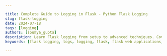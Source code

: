 ```yaml
---

title: Complete Guide to Logging in Flask - Python Flask Logging
slug: flask-logging
date: 2024-07-18
tags: [logging]
authors: [soumya_gupta]
description: Learn Flask logging from setup to advanced techniques. Covers configuration, best practices, and centralization.
keywords: [flask logging, logs, logging, flask, flask web applications, flask logging best practices]

---
```


<head>
<script
    type="application/ld+json"
    dangerouslySetInnerHTML={{ __html: JSON.stringify({
  "@context": "https://schema.org",
  "@type": "TechArticle",
  "headline": "Complete Guide to Logging in Flask - Python Flask Logging",
  "alternativeHeadline": "Learn Flask logging from setup to advanced techniques. Covers configuration, best practices, and centralization.",
  "author": {
    "@type": "Person",
    "name": "Soumya Gupta"
  },
  "publisher": {
    "@type": "Organization",
    "name": "SigNoz",
    "logo": {
      "@type": "ImageObject",
      "url": "https://signoz.io/img/SigNozLogo-orange.svg"
    }
  },
  "datePublished": "2024-07-18T00:00:00Z",
  "dateModified": "2024-07-18T00:00:00Z",
  "mainEntityOfPage": {
    "@type": "WebPage",
    "@id": "https://signoz.io/guides/flask-logging/"
  },
  "description": "Learn Flask logging from setup to advanced techniques. Covers configuration, best practices, and centralization.",
  "keywords": ["flask logging", "logs", "logging", "flask", "flask web applications", "flask logging best practices"],
  "articleSection": "Technology",
  "inLanguage": "en",
  "isPartOf": {
    "@type": "Blog",
    "name": "SigNoz Blog",
    "url": "https://signoz.io/blog/"
  },
  "about": [
    {
      "@type": "Thing",
      "name": "Flask Logging",
      "description": "The process of recording log messages in Flask applications to monitor and debug."
    },
    {
      "@type": "Thing",
      "name": "Log Management",
      "description": "Techniques and tools for managing log data generated by software applications and systems."
    },
    {
      "@type": "Thing",
      "name": "Structured Logging",
      "description": "Logging data in a structured format like JSON or key-value pairs for easier analysis and monitoring."
    }
  ],
  "mentions": [
    {
      "@type": "SoftwareApplication",
      "name": "SigNoz",
      "applicationCategory": "Observability Platform"
    }
  ],
  "mainEntity": {
    "@type": "FAQPage",
    "mainEntity": [
      {
        "@type": "Question",
        "name": "Where are Flask Logs Stored?",
        "acceptedAnswer": {
          "@type": "Answer",
          "text": "Flask logs are typically streamed to the standard output (stdout) of the environment where Flask is running. They can also be directed to files or other logging handlers configured by the developer."
        }
      },
      {
        "@type": "Question",
        "name": "What Logger Does Flask Use?",
        "acceptedAnswer": {
          "@type": "Answer",
          "text": "Flask itself uses the Python logging module, which is a general-purpose logging framework. There isn't a specific logger exclusively for Flask; developers typically configure and use the standard Python logging capabilities to handle logging in Flask applications. This allows for flexibility in configuring loggers, handlers, and formatters according to specific application requirements."
        }
      },
      {
        "@type": "Question",
        "name": "What is The Default Level of Logger in Flask?",
        "acceptedAnswer": {
          "@type": "Answer",
          "text": "The default logging level in Flask is WARNING. This means that only messages of WARNING level and higher (such as ERROR and CRITICAL) will be logged by default."
        }
      },
      {
        "@type": "Question",
        "name": "How Do I Disable Default Logging in Flask?",
        "acceptedAnswer": {
          "@type": "Answer",
          "text": "To disable Flask's default logging completely, you can set the logging level to a higher value than CRITICAL, such as ERROR, in your Flask application's configuration. Another way is to remove or modify the default logging configuration to suit your specific needs."
        }
      }
    ]
  }
}) }} />
</head>

Logging is a critical component in Flask applications, providing developers with insights into application behavior, errors, and performance.

As a developer, grasping the fundamentals of logging systems is essential, especially when working with web applications because it helps to identify and solve errors that occur in application by monitoring the code’s execution as if like following a breadcrumb trail. 

It also minimizes Mean time to detection (MTTD) and mean time to resolution (MTTR) through automated alerts, historical data analysis, real-time monitoring, etc.

In this comprehensive guide, we'll dive deep into Flask logging, covering everything from basic setup to advanced techniques. You'll learn:

- How to set up and configure logging in your Flask apps
- Best practices for structuring and formatting your logs
- Techniques for handling sensitive information and high log volumes
- Ways to centralize your logs for easier analysis

Whether you're troubleshooting a tricky bug or monitoring your app's performance, the insights you gain from proper logging can be invaluable. Let's unlock the power of Flask logging and take your development skills to the next level.

## Logging with Flask

### Prerequisites

Before we dive into Flask logging, ensure you have the following set up:

1. A recent version of Python installed on your machine. You can download it from the <a href="https://www.python.org/downloads/" rel="noopener noreferrer nofollow" target="_blank">official Python site</a>.
2. Flask installed on your system. Install it using pip:
    
    ```
    pip install flask
    ```
    
3. A new working directory for this project:
    
    ```
    mkdir flasklog
    cd flasklog
    ```
    
4. Create a new file `app.py` for your flask application in this directory:
    
    ```
    code app.py
    ```
    

With these prerequisites in place, you're ready to explore Flask logging

## Basic Usage

### Set up a Simple Logger in Flask

Import Flask into the application `app.py` as:

```python
from flask import Flask
```

`Flask` is a class provided by the flask framework and is imported into our application. 

It’s a central component used to create an instance of a Flask web application `app.py` as: 

```python
app = Flask(__name__)
```

What is an instance? An instance in brief is a single, unique object created from a class, in this context, we define an instance `app` of the class `Flask`.

In addition to this three routes (`/`, `/info`, and `/warning`) are defined in our application `app.py` which when accessed invokes their respective functions for returning different strings. These routes can be invoked via logging calls (`info()`, `warning()`) in the respective functions.

```python
# Logging Call
app.logger.info("An info message!")
```

Let’s break down a logging call, 

`app`: an instance of our application `app.py`

`logger`: is an attribute of `app` object. This attribute is used for creating log entries by providing various methods to log messages at different severity levels. 

`info()`: is a method of the `logger` object that logs a message with a severity level of INFO

We’ll explore the severity of logging levels in detail further in this article. 

So, when you do a logging call the entire process looks like this: 

1. “An info message” string is created to be logged
2. `logger` object associated with the `app` instance is accessed
3. `info()` method on the `logger` object is called with the message string
4. A log record includes the message, log levels, and other metadata such as timestamp, module date, etc. 
5. The log record is dispatched to any handlers configured in the logging setup. 

A Handler defines where and how log messages are output (e.g., console, file, email).

Let’s take an example,

```python
from flask import Flask

# Create A Flask Application Instance
app = Flask(__name__)

# Route To Handle Requests To The Root URL "/"
@app.route("/")
def hello():
		# A Simple Greeting Message Is Returned
    return "Greetings!"  

# Route to handle requests to "/info"
@app.route("/info")
def info():
		# Log An Information Message
    app.logger.info("An info message.") 
    # Return A Message Indicating Info Was Logged 
    return "Info message"  

# Route To Handle Requests To "/warning"
@app.route("/warning")
def warning():
		# Log A Warning Message
    app.logger.warning("A warning message.")  
    # Return A Message Indicating A Warning Was Logged
    return "Warning message" 
```

`app` instance is used for handling HTTP requests wherein `app.logger` object is then used to make logging calls using methods like `info()` and `warning()`. 

We’ll learn more about handlers further in this article. 

Type `flask run` command to run the code and see the output in the main server terminal: 

```powershell
* Debug mode: off
WARNING: This is a development server. Do not use it in a production deployment. Use a production WSGI server instead.
* 
Running on http://127.0.0.1:5000
Press CTRL+C to quit
127.0.0.1 - - [10/Jul/2024 16:13:08] "GET / HTTP/1.1" 200 -
```

Select the provided hyperlink in the console, it’ll direct you to your web browser. 

<Figure src="/img/guides/2024/07/flask-logging-Untitled.webp" alt="Web Browser displays the log message" caption="Web Browser displays the log message" />

Now we defined three routes in our application `app.py` but it only shows the string message returned by the function `def Hello():`, why is that? 

What we want the user to see on the web is decided by routes wherein each message is supposed to have its unique route via a decorator. In order to view messages on different routes you can always add a route in the `url` of the website. For example: in order to access the `/warning` route change the URL of your web application to `http://127.0.0.1:5000/warning`.

In the main server terminal, you’ll see

```powershell
127.0.0.1 - - [10/Jul/2024 16:13:08] "GET / HTTP/1.1" 200 -
[2024-07-10 16:22:32,112] WARNING in app: A warning message.
127.0.0.1 - - [10/Jul/2024 16:22:32] "GET /warning HTTP/1.1" 200 -
127.0.0.1 - - [10/Jul/2024 16:22:44] "GET / HTTP/1.1" 200 -
```

Similarly view the `info` message on your browser and come back to the main server terminal:  

```powershell
127.0.0.1 - - [10/Jul/2024 16:27:42] "GET /info HTTP/1.1" 200 -
```

However, if you visit the `/info` route, in the main server terminal you will observe, unlike the warning message, "An info message." message isn't logged as expected. That's because Flask ignores messages with a log level lower than `WARNING` by default, but we can customize this behavior for our web application’s requirements before we get there, we need to have a basic understanding of handlers and formatters.  

## Handlers and Formatters

Two essential components of logging configuration are Handlers and Formatters, which play distinct roles in how log messages are processed and formatted.

### Formatter

A Formatter determines the structural layout of log messages before they are emitted by a Handler. It allows customization of how log records are formatted, including adding timestamps, log levels, module names, and the actual message content in a specified order and format. Formatting a log record can help in maintaining and easy parsing of the log records for various purposes.

We can add a custom formatter in our `app.py` using the following code: 

```python
formatter = logging.Formatter('[%(asctime)s] %(levelname)s - %(message)s')
```

Here, 

`[%(asctime)s]` : is a placeholder that will be replaced by the current time when the log message is created. The Square brackets `[]` specify literal characters in string format to separate timestamps from different parts of the log message. 

`%(levelame)s`: is also a placeholder that will be replaced by the log level of the message (e.g., `DEBUG`, `INFO`, `WARNING`, etc.).

`%(message)s`: this is a placeholder that going to be replaced by the actual log message content that you provide when logging.

The expected output would be:

```python
[2024-07-11 12:24:16,417] INFO: An info message.
```

### Handler

A handler defines where and how log messages should be output. They are also responsible for storing, displaying as well as sending log records (messages) to specified destinations.

In our previous code, you would’ve noticed that we didn’t add any handler to it then how are the log messages recorded and displayed on the console? 

If no handlers are explicitly added to the `app.logger`, Flask will add a default handler to ensure that log messages are output to the console.

We can configure a handler as:  

```python
# Configure A Console Handler With A Custom Formatter
# Create a StreamHandler to handle console output
handler = logging.StreamHandler()
# Define A Custom Log Message Format
formatter = logging.Formatter('[%(asctime)s] %(levelname)s in %(module)s: %(message)s')
# Assign The Formatter To The Handler
handler.setFormatter(formatter)
```

Here, a `StreamHandler` instance is created to send logs to the console, the formatter instance is defined with a specific format and then the formatter is associated with the handler using the `setFormatter()` method to ensure that log messages emitted by this handler will be formatted according to the specified format.

There are various types of handlers:

1. `StreamHandler`: Sends log messages to the console (`sys.stdout` or `sys.stderr`).
    
    ```python
    handler = logging.StreamHandler()
    ```
    
2. `FileHandler`: Writes log messages to a specified file `app.log` on disk 
    
    ```python
    handler = logging.FileHandler('app.log')
    ```
    
3. `HTTPHandler`:  Sends log messages to an HTTP endpoint. 
    
    ```python
    # Set up the HTTP handler
    http_handler = HTTPHandler(
        host='localhost:5001',
        url='/log',
        method='POST',
    )
    http_handler.setLevel(logging.ERROR)
    app.logger.addHandler(http_handler)
    ```
    

Note: In the context of logging, python's built-in logging module uses the term handler, while Loguru uses the term sink.

Now, back to our `app.py` wherein we wanted to customize our web application’s behavior by overriding default logger configurations. 

### Configure a Logger

In the `Set up a simple logger` section we saw how when we accessed the `/info` route we did not see the info because by default Flask logger ignores messages with a log level lower than `WARNING` and one way, we can get around it is by overriding default configurations. 

To override default configurations, we can use `logging.config.dictConfig()` method to our existing code in `app.py` 

```python
from flask import Flask
from logging.config import dictConfig

# Configure logging using dictConfig
dictConfig(
    {
		    # Specify the logging configuration version
        "version": 1,
        "formatters": {
		        # Define a formatter named 'default'
            "default": {
		            # Specify log message format
                "format": "[%(asctime)s] %(levelname)s in %(module)s: %(message)s",
            }
        },
        "handlers": {
            # Define a console handler configuration
            "console": {
		            # Use StreamHandler to log to stdout
                "class": "logging.StreamHandler",
                "stream": "ext://sys.stdout",
                # Use 'default' formatter for this handler
                "formatter": "default",
            }
        },
        # Configure the root logger
        "root": {
        # Set root logger level to DEBUG
        "level": "DEBUG",
        # Attach 'console' handler to the root logger 
        "handlers": ["console"]},
    }
)
app = Flask(__name__)
```

`dictConfig` is used to configure the logging system in Python with a dictionary that defines the configuration details. The dictionary can specify formatters, handlers, loggers, and other logging settings. This configuration dictionary contains the following key elements: 

1. Version Key: represents the schema version, which is 1 in this code
2. Formatter Key: Specifies formatting patterns of log records. Here we are using a default formatter to format log records as `"format": "[%(asctime)s] %(levelname)s in %(module)s: %(message)s"`
3. Handler Key: Different handlers are created for your logger. Here in this code, `StreamHandler` is used to push log records to the console. 
4. Root Key: Configurations for the root logger such as level, handlers, etc. are specified.  

Note that these configurations are to be added before the `app` instance is created otherwise the `app.logger` will create a default handler instead.

Run the file [`app.py`](http://app.py) using `flask run` to see the following output in the main server terminal:

```powershell
[2024-07-10 16:38:20,129] INFO in app: An info message
[2024-07-10 16:38:20,129] WARNING in app: A warning message
[2024-07-10 16:38:20,129] ERROR in app: An error message
[2024-07-10 16:38:20,129] CRITICAL in app: A critical message
[2024-07-10 16:38:20,129] INFO in _internal: 127.0.0.1 - - [10/Jul/2024 16:38:20] "GET / HTTP/1.1" 200 -
[2024-07-10 16:38:34,791] DEBUG in app: A debug message

```

Note: Use `CTRL + C` to stop the server. 

## Beyond the Basics of Flask Logging

### Log Level Severity

Log level severity in logging refers to the categorization of log messages based on their importance and urgency. Log levels, in increasing order of severity, are:

`DEBUG < INFO < WARNING < ERROR < CRITICAL`

In web applications, log-level severity is essential for efficiently managing and interpreting log data.

Web applications can prioritize responses, streamline troubleshooting, and maintain a clear and organized log file.

Each of these log levels has a corresponding method, which allows you to send log entries with that log level. For instance:

```python
@app.route("/")
def hello():

		# Log a messages at different severity levels using the Flask app's logger
    app.logger.debug("A debug message")
    app.logger.info("An info message")
    app.logger.warning("A warning message")
    app.logger.error("An error message")
    app.logger.critical("A critical message")

		# Return a simple "Hello, World!" response
    return "Hello, World!"
```

Now, run the file again and observe the following output: 

```powershell
[2024-07-10 16:34:49,121] WARNING in app: A warning message
[2024-07-10 16:34:49,134] ERROR in app: An error message
[2024-07-10 16:34:49,134] CRITICAL in app: A critical message
```

However, when you run this code, only messages with a log level higher than `INFO` will be logged. That is because you haven't configured this logger yet, which means Flask will use the default configurations leading to the dropping of the `DEBUG` and `INFO` messages.

But what if we want to include info and debug? Then we’ll have to change the default configurations of the said logger just like we did in the previous section. 

Let’s also take an example to see how we can catch and log errors in our code:

```python
# Define a route '/error' endpoint
@app.route('/error')
def error():
    try:
    # ZeroDivisionError
        1 / 0  
    except Exception as e:
		    # Log the error using the Flask app's logger
        app.logger.error('An error occurred: %s', e)
        # Return an error message with status code 500
        return "An error occurred!", 500
```

In this example, the `/error` route intentionally triggers a `ZeroDivisionError` by trying to divide `1` by `0`. To manage this error, the code uses a `try-except` block. If any error, like the division by zero, occurs during execution, it's caught immediately. 

The `app.logger.error('An error occurred: %s', e)` line logs the specific error message for developers to review later. To let users know something went wrong, the route responds with `"An error occurred!"` and sends a status code `500` (Internal Server Error). 

Make sure to include the error level in the configuration.

```python
 "root": {"level": "ERROR", "handlers": ["console"]}
```

After running the code, you’ll see the following output:

```powershell
[2024-07-11 21:10:48,801] ERROR in app: An error occurred: division by zero
```

Visit [`http://127.0.0.1:5000/error`](http://127.0.0.1:5000/error)to see the error message returned by the `error()` function displayed on your web browser, indicating successful logging.

### Multiple Loggers

Web applications require many loggers in order to handle different message types and route them to the appropriate locations. They assist in classifying log entries according to significance. Additionally, distinct loggers prevent logs from being mixed up in different parts of your app. In online apps, this independence is crucial. It is possible for multiple components to operate simultaneously. To ensure that there is no confusion, each can have its own logging configuration. 

Consider the following code, for example.

```python
from flask import Flask
from logging.config import dictConfig
import logging

# Configure logging using dictConfig
dictConfig(
    {
		     # Specify the logging configuration version
        "version": 1,
        "formatters": {
		        # Define a formatter named 'default'
            "default": {
                "format": "[%(asctime)s] %(levelname)s in %(module)s: %(message)s",
            }
        },
        "handlers": {
		        # Define a console handler configuration
            "console": {
		            # Use StreamHandler to log to stdout
                "class": "logging.StreamHandler",
                # Log to standard output
                "stream": "ext://sys.stdout",
                # Use 'default' formatter for this handler
                "formatter": "default",
            }
        },
        # Configure the root logger
        "root": {
            "level": "ERROR",
            # Attach 'console' handler to the root logger
            "handlers": ["console"],
        },
        "loggers": {
		        # Configure a specific logger named 'root2'
            "root2": {
                "level": "INFO",
                # Attach 'console' handler to this logger
                "handlers": ["console"],
                # Do not propagate messages to parent loggers 
                "propagate": False,
            }
        },
    }
)

# Get logger instances for 'root' and 'root2' loggers
root1 = logging.getLogger("root")
root2 = logging.getLogger("root2")

app = Flask(__name__)

@app.route("/")
def hello():
		# Log messages using 'root1' logger
    root1.debug("A debug message")
    root1.info("An info message")
    root1.warning("A warning message")
    root1.error("An error message")
    root1.critical("A critical message")
		
		# Log messages using 'root2' logger
    root2.debug("A debug message")
    root2.info("An info message")
    root2.warning("A warning message")
    root2.error("An error message")
    root2.critical("A critical message")

    return "Hello, World!"

# Run the Flask application if executed directly
if __name__ == '__main__':
    app.run(debug=True)
```

Here, in the configuration code, we have added a root and a logger key to our `dictConfig` dictionary.

The `loggers` section is where we define additional named loggers, like `root2` in this example. These loggers can be customized with settings such as different logging levels, handlers, and how they propagate messages independently of the root logger's setup.

`root1` isn't included in the `loggers` section because it represents the fundamental logger itself, managed separately within logging configurations. This section is specifically used for setting up extra named loggers beyond the root logger, and tailoring logging behaviors as needed.

These loggers are defined as: 

`root1 = logging.getLogger("root")` retrieves or creates a logger named `root`. 
`root2 = logging.getLogger("root2")` defines another logger named `root2` with its configuration separate from `root`. This separation allows for independent logging settings, such as different log levels or output destinations.

The main difference between these two loggers lies in their configuration and how they are defined, wherein `root2` is explicitly defined in the logging configuration (`dictConfig`) under `"loggers"`, specifying its log level (`INFO`), handlers (in this case, `"console"`), and propagation settings (`False` to prevent messages from propagating to ancestor loggers).
`root1`, although not explicitly configured in the `dictConfig`, is implicitly managed by default settings of the root logger, which in this configuration directs messages of level `ERROR` and above to the console handler.

This approach ensures that `root1` and `root2` can be independently configured and used throughout the application, offering control over logging behaviors.

Output:

```powershell
* Running on http://127.0.0.1:5000
[2024-07-12 00:10:12,413] INFO in _internal: Press CTRL+C to quit
[2024-07-12 00:10:15,472] DEBUG in app: A root debug message
[2024-07-12 00:10:15,473] INFO in app: A root info message
[2024-07-12 00:10:15,473] WARNING in app: A root warning message
[2024-07-12 00:10:15,473] ERROR in app: A root error message
[2024-07-12 00:10:15,473] CRITICAL in app: A root critical message
[2024-07-12 00:10:15,473] INFO in app: An extra info message
[2024-07-12 00:10:15,474] WARNING in app: An extra warning message
[2024-07-12 00:10:15,474] ERROR in app: An extra error message
[2024-07-12 00:10:15,474] CRITICAL in app: An extra critical message
```

Notice here how the debug message for the `extra` logger isn’t displayed, this is because we set the level in the configuration code as `INFO`. To see debug messages for the `extra` logger you can change it to `DEBUG` like: 

```powershell
 "root2": {
                "level": "DEBUG", # This was INFO earlier
                "handlers": ["console"],  
                "propagate": False,
            }
```

### Customizing Log Format with Subclassing `logging.Formatter`

You must be wondering, we just read about formatting log records using `logging.formatter` how is this any different? 

Default logging outputs messages with a `WARNING` severity level to the console, it’s adequate for basic uses such as including timestamp, severity level and message string. Web applications often require logs to contain specific information such as user IDs, request paths, session data, or custom tags. For this purpose, we require a custom formatter that can customize the formatting logic beyond the default capabilities, giving you more control over the log message format.

By subclassing `logging.Formatter` we can define our custom logic for formatting log messages. 

Subclassing `logging.Formatter` implies that we create a new class that inherits `logging.formatter` and overrides its methods (mostly it’s `format()` method) in order to customize it. This way we have complete control over the formatting process in a way that suits our web application’s needs and style. 

Let’s see an example,

```python
import logging

# Define a custom logging formatter class
class CustomFormatter(logging.Formatter):
		# Override the format method to customize log message formatting
    def format(self, record):
        log_message = f"{record.levelname} - {record.funcName} at line {record.lineno}: {record.getMessage()}"
        return log_message

# Get logger instance for the current module
logger = logging.getLogger(__name__)
logger.setLevel(logging.INFO)

handler = logging.StreamHandler()
handler.setFormatter(CustomFormatter())
logger.addHandler(handler)

logger.info('This is an info message.')

```

A new class `CustomFormatter` is defined and inherits from `logging.formatter` to override its methods for creating a custom format via subclassing. 

Here, `format(self, record)` method is overridden to define a custom log format which includes:

- `record.levelname` for displaying log level.
- `record.funcName` for displaying the function from which the logging call has been made.
- `record.lineno` for including the exact line in the code at which the logging call was made.
- `record.getMessage()` for displaying the log message.

Then a logger with the current module is configured using `logger.getLogger(__name__)`, where `__name__` is the name of the current module. 

Using the `setLevel()` method we have set the level as `INFO` for recording messages with `INFO` level severity. After the handler is configured properly, we log the required message. 

```powershell
INFO - <module> at line 15: This is an info message.
```

You can also change the format to include timestamps, level and message as:

```python
log_message = f"{record.created}: {record.levelname}: {record.getMessage()}"
```

We get the following output:

```powershell
1720761497.993521: INFO: This is an info message.
```

## Best Practices for Flask Logging

### Ensuring Sensitive Information is Not Logged

- Logging Filters
    
    Logging filters allow us to selectively discard log messages based on predefined criteria, ensuring that sensitive data remains protected and compliant with security standards. This is useful in web applications for preventing the exposure of confidential information, maintaining user privacy, and reducing the risk of data breaches.
    
    Let’s see how we can employ this functionality in our code:
    
    ```python
    class RedactingFilter(logging.Filter):
        # Override the filter method to check and redact sensitive information
        def filter(self, record):
            sensitive_info = ["password", "token", "secret"]
            for word in sensitive_info:
                if word in record.getMessage():
                    return False
            return True
    
    # Configure logger with redacting filter
    logger = logging.getLogger(__name__)
    logger.setLevel(logging.DEBUG)
    
    handler = logging.StreamHandler()
    handler.setLevel(logging.DEBUG)
    handler.addFilter(RedactingFilter())
    
    formatter = logging.Formatter("[%(asctime)s] %(levelname)s in %(module)s: %(message)s")
    handler.setFormatter(formatter)
    logger.addHandler(handler)
    
    # Example usage
    logger.info("Processing request with sensitive information: password=123456")
    logger.info("Authentication successful. token: abcdef1234567890")
    logger.info("Received secret document from user.")
    logger.info("This message will be logged")
    
    ```
    
    We create a custom filter class named `RedactingFilter` that inherits from the `logging.filter` in order to override the `filter(self, record)` method to define the filtering logic. 
    
    A list `sensitive_info` is defined such that it includes all the words that if contained in any statements should not appear in log records. 
    
    If the current sensitive word matches from the list, the function returns false, and the log message will not be displayed. On the contrary, if it doesn’t match the log message will be displayed.
    
    Output: 
    
    ```python
    [2024-07-12 11:23:33,839] INFO in app: This message will be logged
    ```
    
    Notice how only the log record with none of the words in the `sensitive_info` is displayed.
    
- Replace Method
    
    What if the statement contains a word from the list of sensitive words but we still want it to be displayed in our log records all the while maintaining user privacy and security? For this purpose, we can use the replace method to simply replace the actual password with some symbol.
    
    ```python
    app = Flask(__name__)
    
    # Define a custom logging filter
    class SensitiveDataFilter(logging.Filter):
        def filter(self, record):
            # Example of sensitive information patterns to replace
            sensitive_info_ = ['password', 'credit_card', 'ssn']
            
            # Replace sensitive patterns in log message
            for pattern in sensitive_info:
                record.msg = record.msg.replace(pattern, '*FILTERED*')
            
            return True
    
    # Configure Flask logger
    logger = logging.getLogger(__name__)
    logger.setLevel(logging.INFO)
    
    # Add a stream handler to log to console
    handler = logging.StreamHandler()
    handler.setLevel(logging.INFO)
    
    # Apply the sensitive data filter to the handler
    handler.addFilter(SensitiveDataFilter())
    
    # Create a formatter and add it to the handler
    formatter = logging.Formatter('%(asctime)s - %(levelname)s - %(message)s')
    handler.setFormatter(formatter)
    
    # Add the handler to the logger
    logger.addHandler(handler)
    
    # Example route that logs sensitive information
    @app.route('/')
    def index():
        # Simulating sensitive information being logged
        logger.info("Sensitive info: password=%s, credit_card=%s", request.args.get('password'), request.args.get('credit_card'))
        return "Logged sensitive information."
    
    if __name__ == '__main__':
        app.run(debug=True)
    
    ```
    
    Here, we’ve used `record.msg.replace(pattern, '*FILTERED*')` method to replace sensitive information with `*FILTERED*`.
    
    Output in main server terminal: 
    
    ```python
    2024-07-12 11:51:41,373 - INFO - Sensitive info: *FILTERED*=None, *FILTERED*=None
    ```
    

### Regularly Reviewing and Pruning Log Files

Regularly reviewing and pruning log files is indispensable in web-based applications, especially in Flask, for practical and security-focused reasons. Web applications handle a constant flow of user interactions and transactions, generating extensive logs that may inadvertently capture sensitive data such as user credentials or payment information. By regularly reviewing logs, developers can promptly identify and remove such sensitive information, reducing the risk of data breaches and ensuring compliance with data protection regulations. 

This purpose can be fulfilled using the concept of rotation and retention. Let’s take an example: 

```python
from flask import Flask, request
import logging
from logging.handlers import TimedRotatingFileHandler

app = Flask(__name__)

# Configure logging
LOG_FILE = 'app.log'

# Create a timed rotating file handler to manage log files
handler = TimedRotatingFileHandler(LOG_FILE, when='midnight', interval=1, backupCount=7)
handler.setLevel(logging.INFO)

# Create a formatter and add it to the handler
formatter = logging.Formatter('%(asctime)s - %(levelname)s - %(message)s')
handler.setFormatter(formatter)

# Add the handler to the root logger
logging.getLogger().addHandler(handler)

@app.route('/')
def index():
    # Simulate logging sensitive information
    password = request.args.get('password')
    credit_card = request.args.get('credit_card')
    logging.info(f"Sensitive info: password={password}, credit_card={credit_card}")
    return "Logged sensitive information."

if __name__ == '__main__':
    app.run(debug=True)

```

We use the `TimedRotatingFileHandler` from Python's `logging.handlers` module which allows us to rotate log files based on specified intervals and retain a certain number of backup log files or in this case `app.log`. Each day, a new log file is created, and older files are rotated and retained based on the specified configuration (`backupCount=7`).

`TimedRotatingFileHandler()` has the following elements: 

- `LOG_FILE` :  the specified file that will store all the log records.
- `when='midnight'` : Specifies when log rotation should occur based on time intervals. Setting `when='midnight'` means log files will rotate at midnight each day. You can also change this to `'S' (second)`, `'M' (minute)`, `'H' (hour)`, `'D' (day)`, `'W0'` through `'W6' (weekday)`, `'midnight'`, and `'mon'` through `'sun'` for Monday through Sunday rotations.
- `interval=1`: Defines the time interval for log rotation. For example, `interval=1` combined with `when='midnight'` rotates logs daily.
- `backupCount=7`: Specifies the number of backup log files to retain after rotation. In this case, `backupCount=7` ensures that up to 7 previous days' log files are kept before being overwritten.

### Easy Parsing Using `structlog`

In Flask applications, structuring log messages also ensures that logs are not only human-readable but also machine-parseable, facilitating easier analysis and monitoring.

While formatters provide a basic structure, structured logging goes further by logging data in a structured format like `JSON` or key-value pairs. We can enhance log readability and allows for easier parsing and analysis using log management tools.

Before we can start logging with `structlog`, you must download the package with the following command as:

```powershell
python -m pip install structlog
```

`structlog` provides a pre-configured logger by default, which you access by invoking the `structlog.get_logger()` method. 

```python
# import structlog library for structured logging
import structlog

# get a logger instance from structlog
logger = structlog.get_logger()

# log an info message using structlog
logger.info("Logging with structlog")
```

Let’s see how we can log data in a structured format such as `JSON`:

```python
import structlog  
import logging  
from flask import Flask  

# Configure structlog to format log entries as JSON
structlog.configure(
    processors=[
		    # Add log level information
        structlog.stdlib.add_log_level,  
        # Add timestamp in ISO format
        structlog.processors.TimeStamper(fmt="iso"),  
        # Render log entries as JSON
        structlog.processors.JSONRenderer()  
    ],
    # Use a dictionary as the context class
    context_class=dict,  
    # Use structlog's logger factory
    logger_factory=structlog.stdlib.LoggerFactory(),  
    # Use structlog's BoundLogger for logger wrapping
    wrapper_class=structlog.stdlib.BoundLogger,  
    # Cache the logger on first use for efficiency
    cache_logger_on_first_use=True,  
)

# Configure the root logger to use structlog
logging.basicConfig(level=logging.INFO)

# Create a Flask application instance
app = Flask(__name__)  

@app.route('/')
def index():
		# Get a logger instance from structlog
    logger = structlog.get_logger()  
    # Log an info message in JSON format
    logger.info("Log entry in JSON format", process_id=12345)  
    # Return a simple HTTP response
    return "Hello, World!"  

if __name__ == '__main__':
    # Run the Flask application in debug mode if executed directly
    app.run(debug=True)  

```

We configure `structlog` for handling log entries in `JSON` format by first setting up a series of processors—functions that enhance each log entry. These processors include:

- `add_log_level`, which appends the log level (`INFO`) to each entry.
- `TimeStamper`for adding a timestamp in `ISO` format.
- `JSONRenderer` to format the log entry itself as `JSON`.

Then we define `dict` as the `context_class` to ensure that log entries maintain a structured format using dictionaries for contextual information. `structlog.stdlib.LoggerFactory()` is used as the logger factory, ensuring compatibility with Python's standard logging mechanisms, and `structlog.stdlib.BoundLogger` is used as the wrapper class to enhance logger instances with additional functionalities. `cache_logger_on_first_use=True` is then enabled to optimize performance by caching loggers upon their initial use.

Access the `/` route using `flask run`

Notice how the function logs an `INFO`-level message using `logger.info("Log entry in JSON format", process_id=12345)`, demonstrating how additional context, such as a process ID, can be included in log entries as follows:

```python
INFO:app:{"process_id": 12345, "event": "Log entry in JSON format", "level": "info", "timestamp": "2024-07-12T10:27:34.026154Z"}
```

## Common Errors and Troubleshooting

### Logs Not Appearing

Sometimes, logs may not appear in the expected output, which can hinder debugging efforts.

- Check Logging Configuration: Ensure that your logging configuration in Flask (`app.logger`) is correctly set up.
- Logging Level: Ensure that the logging level (`app.logger.setLevel()`) is appropriately set. If it's set higher than the level/severity of the log messages being generated, those messages might not appear in the logs at all.
- Handlers and Formatters: Double-check that all necessary handlers (like `StreamHandler`, `FileHandler`, etc.) are added to the Flask logger `app.logger.addHandler()`. Also, make sure that formatters are correctly configured to format the logs as desired.

### Handling High Log Volume Efficiently

- Log Rotation: Implement log rotation to manage log file size. This involves configuring handlers (e.g., `RotatingFileHandler` or `TimedRotatingFileHandler`) that automatically rotate log files based on size or time intervals.
- Asynchronous Logging: Use asynchronous logging handlers (`AsyncHandler` ) to offload the logging work to separate threads or processes. This can prevent blocking of the main application when logging.
- Log Levels: Adjust log levels dynamically if your logging framework supports it. For example, you might log at a higher level during normal operations and switch to a lower level (like `ERROR` or `CRITICAL`) during peak traffic to reduce noise.

## Centralizing Your Logs in the SigNoz Cloud

Create a python virtual environment `venv` using the following command: 

```python
python -m venv venv
```

By now your current file directory should look like:

```powershell
flasklog/
├── venv/
│   ├── include/
│   ├── lib/
│   ├── scripts/
│   └── pyvenv.cfg
└── app.py
```

Activate virtual environment using the following command:

```python
.\venv\Scripts\Activate
```

If you run into an error while activating the virtual environment change the execution policy for the current user to allow local scripts and scripts signed by a trusted publisher using the following command:

```powershell
Set-ExecutionPolicy -ExecutionPolicy RemoteSigned -Scope CurrentUser
```

Once you’ve successfully activated the virtual environment you should see the following as your directory path in the PowerShell terminal:

```powershell
(venv) PS C:\Users\Desktop\SigNoz\flasklog> 
```

Set the environment variables correctly in your PowerShell terminal, and insert your access token on line 3 as shown: 

```powershell
$env:OTEL_PYTHON_LOGGING_AUTO_INSTRUMENTATION_ENABLED="true"
$env:OTEL_EXPORTER_OTLP_ENDPOINT="https://ingest.in.signoz.cloud:443"
$env:OTEL_EXPORTER_OTLP_HEADERS="signoz-ingestion-key=INSERT_YOUR_ACCESS_TOKEN_HERE"
$env:OTEL_LOG_LEVEL="debug"

```

Then, run the following command to run your flask application with Open Telemetry Instrumentation.

```powershell
opentelemetry-instrument --traces_exporter otlp --metrics_exporter otlp --logs_exporter otlp python app.py
```

Go to [`127.0.0.1:5000`](http://127.0.0.1:5000/) where the returned string message will be displayed. Once you do that, you’ll see the following as an output in the terminal:

```powershell
 Starting Flask app
 * Serving Flask app 'app'
 * Debug mode: on
Starting Flask app
 * Debugger is active!
 * Debugger PIN: 313-027-765
{"process_id": 12346, "event": "Log entry in JSON format", "level": "warning", "timestamp": "2024-07-14T16:18:00.867940Z"}
{"process_id": 12347, "event": "Log entry in JSON format", "level": "error", "timestamp": "2024-07-14T16:18:00.868979Z"}
{"process_id": 12348, "event": "Log entry in JSON format", "level": "critical", "timestamp": "2024-07-14T16:18:00.868979Z"}
127.0.0.1 - - [14/Jul/2024 21:48:00] "GET / HTTP/1.1" 200 -
```

On the SigNoz Dashboard navigate to Logs and verify if the logs have been successfully sent to SigNoz. 

<Figure src="/img/guides/2024/07/flask-logging-Untitled%201.webp" alt="SigNoz Logs Dashboard shows successfully receiving logs in the Table View." caption="SigNoz Logs Dashboard shows successfully receiving logs in the Table View." />   

Learn more about different ways you can use to send logs to SigNoz [here](https://signoz.io/opentelemetry/logging-in-python/). 

## Conclusion

- Logging is a crucial component of any application, providing transparency and valuable insights. It enables developers to identify and trace issues by monitoring the code’s execution, like following a breadcrumb trail.
- An instance in brief is a single, unique object created from a class, in this context, we define an instance app of the class `Flask`.
- A handler defines where and how log messages should be output. They are also responsible for storing, displaying as well as sending log records (messages) to specified destinations.
- Multiple loggers are crucial in web applications for handling various types of messages and sending them to the right places. They help organize log entries based on their importance, which makes it easier to debug and monitor what's going on.
- Web applications often require logs to contain specific information such as user IDs, request paths, session data, or custom tags. For this purpose, we require a custom formatter that can customize the formatting logic beyond the default capabilities, giving you more control over the log message format.
- While formatters provide a basic structure, structured logging goes further by logging data in a structured format like `JSON` or key-value pairs using `structlog`

## FAQs

### Where are Flask Logs Stored?

Flask logs are typically streamed to the standard output (`stdout`) of the environment where Flask is running. They can also be directed to files or other logging handlers configured by the developer.

### What Logger Does Flask Use?

Flask itself uses the Python logging module, which is a general-purpose logging framework. There isn't a specific logger exclusively for Flask; developers typically configure and use the standard Python logging capabilities to handle logging in Flask applications. This allows for flexibility in configuring loggers, handlers, and formatters according to specific application requirements.

### What is The Default Level of Logger in Flask?

The default logging level in Flask is `WARNING`. This means that only messages of `WARNING` level and higher (such as `ERROR` and `CRITICAL`) will be logged by default.

### How Do I Disable Default Logging in Flask?

To disable Flask's default logging completely, you can set the logging level to a higher value than `CRITICAL`, such as `ERROR`, in your Flask application's configuration. Another way is to remove or modify the default logging configuration to suit your specific needs.